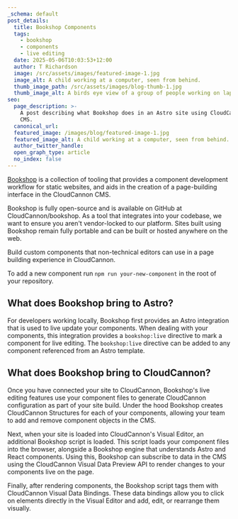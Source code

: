 ```yaml
---
_schema: default
post_details:
  title: Bookshop Components
  tags:
    - bookshop
    - components
    - live editing
  date: 2025-05-06T10:03:53+12:00
  author: T Richardson
  image: /src/assets/images/featured-image-1.jpg
  image_alt: A child working at a computer, seen from behind.
  thumb_image_path: /src/assets/images/blog-thumb-1.jpg
  thumb_image_alt: A birds eye view of a group of people working on laptops around a table.
seo:
  page_description: >-
    A post describing what Bookshop does in an Astro site using CloudCannon as a
    CMS.
  canonical_url:
  featured_image: /images/blog/featured-image-1.jpg
  featured_image_alt: A child working at a computer, seen from behind.
  author_twitter_handle:
  open_graph_type: article
  no_index: false
---
```

[Bookshop](https://cloudcannon.com/documentation/guides/bookshop-astro-guide/) is a collection of tooling that provides a component development workflow for static websites, and aids in the creation of a page-building interface in the CloudCannon CMS.

Bookshop is fully open-source and is available on GitHub at CloudCannon/bookshop. As a tool that integrates into your codebase, we want to ensure you aren't vendor-locked to our platform. Sites built using Bookshop remain fully portable and can be built or hosted anywhere on the web.

Build custom components that non-technical editors can use in a page building experience in CloudCannon.

To add a new component run `npm run your-new-component` in the root of your repository.

## What does Bookshop bring to Astro?

For developers working locally, Bookshop first provides an Astro integration that is used to live update your components. When dealing with your components, this integration provides a `bookshop:live` directive to mark a component for live editing. The `bookshop:live` directive can be added to any component referenced from an Astro template.

## What does Bookshop bring to CloudCannon?

Once you have connected your site to CloudCannon, Bookshop's live editing features use your component files to generate CloudCannon configuration as part of your site build. Under the hood Bookshop creates CloudCannon Structures for each of your components, allowing your team to add and remove component objects in the CMS.

Next, when your site is loaded into CloudCannon's Visual Editor, an additional Bookshop script is loaded. This script loads your component files into the browser, alongside a Bookshop engine that understands Astro and React components. Using this, Bookshop can subscribe to data in the CMS using the CloudCannon Visual Data Preview API to render changes to your components live on the page.

Finally, after rendering components, the Bookshop script tags them with CloudCannon Visual Data Bindings. These data bindings allow you to click on elements directly in the Visual Editor and add, edit, or rearrange them visually.